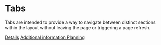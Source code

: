 
<Meta title="Components/Tabs" component={TabsContainer} />

# Tabs

Tabs are intended to provide a way to navigate between distinct sections within the layout without leaving the page or triggering a page refresh.

<Preview>
  <Story name="Basic">
    <Box bg="greyLightest" p="xl">
      <TabsContainer>
        <Tab>
          <a href="#">Details</a>
        </Tab>
        <Popover
          direction="top"
          text="Example with tooltip explaining tab"
          width="218px"
        >
          <Tab active>
            <a href="#" tabIndex="-1">
              Additional information
            </a>
          </Tab>
        </Popover>
        <Tab notification="97">
          <a href="#">Planning</a>
        </Tab>
      </TabsContainer>
    </Box>
  </Story>
</Preview>
